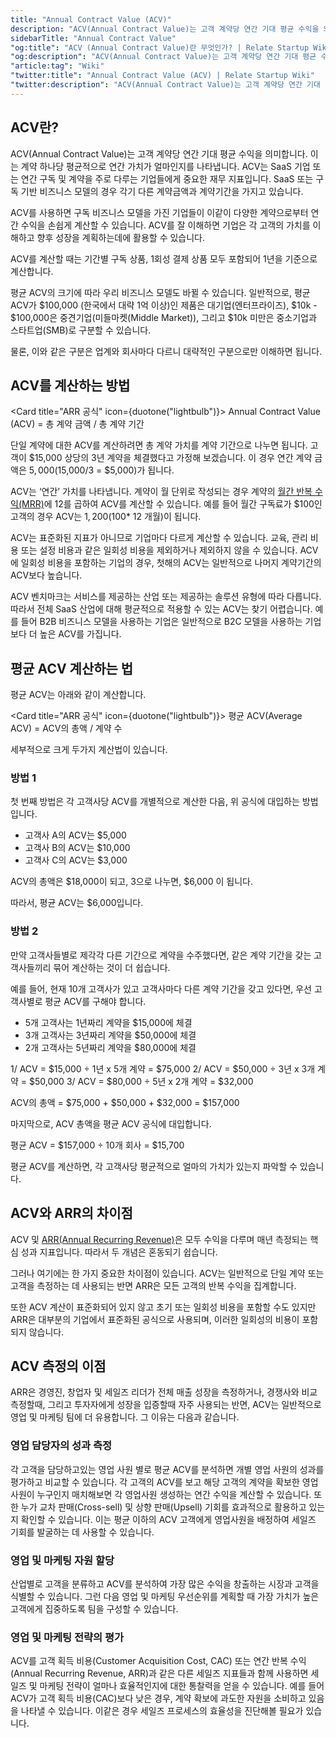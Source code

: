 ```yaml
---
title: "Annual Contract Value (ACV)"
description: "ACV(Annual Contract Value)는 고객 계약당 연간 기대 평균 수익을 의미합니다."
sidebarTitle: "Annual Contract Value"
"og:title": "ACV (Annual Contract Value)란 무엇인가? | Relate Startup Wiki"
"og:description": "ACV(Annual Contract Value)는 고객 계약당 연간 기대 평균 수익을 의미합니다."
"article:tag": "Wiki"
"twitter:title": "Annual Contract Value (ACV) | Relate Startup Wiki"
"twitter:description": "ACV(Annual Contract Value)는 고객 계약당 연간 기대 평균 수익을 의미합니다."
---
```


## ACV란?

ACV(Annual Contract Value)는 고객 계약당 연간 기대 평균 수익을 의미합니다. 이는 계약 하나당 평균적으로 연간 가치가 얼마인지를 나타냅니다. ACV는 SaaS 기업 또는 연간 구독 및 계약을 주로 다루는 기업들에게 중요한 재무 지표입니다. SaaS 또는 구독 기반 비즈니스 모델의 경우 각기 다른 계약금액과 계약기간을 가지고 있습니다. 

ACV를 사용하면 구독 비즈니스 모델을 가진 기업들이 이같이 다양한 계약으로부터 연간 수익을 손쉽게 계산할 수 있습니다. ACV를 잘 이해하면 기업은 각 고객의 가치를 이해하고 향후 성장을 계획하는데에 활용할 수 있습니다.

ACV를 계산할 때는 기간별 구독 상품, 1회성 결제 상품 모두 포함되어 1년을 기준으로 계산합니다.

평균 ACV의 크기에 따라 우리 비즈니스 모델도 바뀔 수 있습니다. 일반적으로, 평균 ACV가 $100,000 (한국에서 대략 1억 이상)인 제품은 대기업(엔터프라이즈), $10k - $100,000은 중견기업(미들마켓(Middle Market)), 그리고 $10k 미만은 중소기업과 스타트업(SMB)로 구분할 수 있습니다.

물론, 이와 같은 구분은 업계와 회사마다 다르니 대략적인 구분으로만 이해하면 됩니다.
 
## ACV를 계산하는 방법

<Card title="ARR 공식" icon={duotone("lightbulb")}>
  Annual Contract Value (ACV) = 총 계약 금액 / 총 계약 기간
</Card>

단일 계약에 대한 ACV를 계산하려면 총 계약 가치를 계약 기간으로 나누면 됩니다. 고객이 $15,000 상당의 3년 계약을 체결했다고 가정해 보겠습니다. 이 경우 연간 계약 금액은 $5,000($15,000/3 = $5,000)가 됩니다.

ACV는 ‘연간’ 가치를 나타냅니다. 계약이 월 단위로 작성되는 경우 계약의 [월간 반복 수익(MRR)](/wiki/SaaS/MRR/)에 12를 곱하여 ACV를 계산할 수 있습니다. 예를 들어 월간 구독료가 $100인 고객의 경우 ACV는 $1,200($100* 12 개월)이 됩니다.

ACV는 표준화된 지표가 아니므로 기업마다 다르게 계산할 수 있습니다. 교육, 관리 비용 또는 설정 비용과 같은 일회성 비용을 제외하거나 제외하지 않을 수 있습니다. ACV에 일회성 비용을  포함하는 기업의 경우, 첫해의 ACV는 일반적으로 나머지 계약기간의 ACV보다 높습니다.

ACV 벤치마크는 서비스를 제공하는 산업 또는 제공하는 솔루션 유형에 따라 다릅니다. 따라서 전체 SaaS 산업에 대해 평균적으로 적용할 수 있는 ACV는 찾기 어렵습니다. 예를 들어 B2B 비즈니스 모델을 사용하는 기업은 일반적으로 B2C 모델을 사용하는 기업보다 더 높은 ACV를 가집니다.

## 평균 ACV 계산하는 법
평균 ACV는 아래와 같이 계산합니다.

<Card title="ARR 공식" icon={duotone("lightbulb")}>
  평균 ACV(Average ACV) = ACV의 총액 / 계약 수
</Card>

세부적으로 크게 두가지 계산법이 있습니다.

### 방법 1

첫 번째 방법은 각 고객사당 ACV를 개별적으로 계산한 다음, 위 공식에 대입하는 방법입니다.

- 고객사 A의 ACV는 $5,000
- 고객사 B의 ACV는 $10,000
- 고객사 C의 ACV는 $3,000

ACV의 총액은 $18,000이 되고, 3으로 나누면, $6,000 이 됩니다.

따라서, 평균 ACV는 $6,000입니다.

### 방법 2

만약 고객사들별로 제각각 다른 기간으로 계약을 수주했다면, 같은 계약 기간을 갖는 고객사들끼리 묶어 계산하는 것이 더 쉽습니다.

예를 들어, 현재 10개 고객사가 있고 고객사마다 다른 계약 기간을 갖고 있다면, 우선 고객사별로 평균 ACV를 구해야 합니다.

- 5개 고객사는 1년짜리 계약을 $15,000에 체결
- 3개 고객사는 3년짜리 계약을 $50,000에 체결
- 2개 고객사는 5년짜리 계약을 $80,000에 체결

1/ ACV = $15,000 ÷ 1년 x 5개 계약 = $75,000
2/ ACV = $50,000 ÷ 3년 x 3개 계약 = $50,000
3/ ACV = $80,000 ÷ 5년 x 2개 계약 = $32,000

ACV의 총액 = $75,000 + $50,000 + $32,000 = $157,000

마지막으로, ACV 총액을 평균 ACV 공식에 대입합니다.

평균 ACV = $157,000 ÷ 10개 회사 = $15,700

평균 ACV를 계산하면, 각 고객사당 평균적으로 얼마의 가치가 있는지 파악할 수 있습니다. 

## ACV와 ARR의 차이점

ACV 및 [ARR(Annual Recurring Revenue)](/wiki/SaaS/ARR/)은 모두 수익을 다루며 매년 측정되는 핵심 성과 지표입니다. 따라서 두 개념은 혼동되기 쉽습니다.

그러나 여기에는 한 가지 중요한 차이점이 있습니다. ACV는 일반적으로 단일 계약 또는 고객을 측정하는 데 사용되는 반면 ARR은 모든 고객의 반복 수익을 집계합니다.

또한 ACV 계산이 표준화되어 있지 않고 초기 또는 일회성 비용을 포함할 수도 있지만 ARR은 대부분의 기업에서 표준화된 공식으로 사용되며, 이러한 일회성의 비용이 포함되지 않습니다.

## ACV 측정의 이점

ARR은 경영진, 창업자 및 세일즈 리더가 전체 매출 성장을 측정하거나, 경쟁사와 비교측정할때, 그리고 투자자에게 성장을 입증할때 자주 사용되는 반면, ACV는 일반적으로 영업 및 마케팅 팀에 더 유용합니다. 그 이유는 다음과 같습니다.

### 영업 담당자의 성과 측정

각 고객을 담당하고있는 영업 사원 별로 평균 ACV를 분석하면 개별 영업 사원의 성과를 평가하고 비교할 수 있습니다. 각 고객의 ACV를 보고 해당 고객의 계약을 확보한 영업 사원이 누구인지 매치해보면 각 영업사원 생성하는 연간 수익을 계산할 수 있습니다. 또한 누가 교차 판매(Cross-sell) 및 상향 판매(Upsell) 기회를 효과적으로 활용하고 있는지 확인할 수 있습니다. 이는 평균 이하의 ACV 고객에게 영업사원을 배정하여 세일즈 기회를 발굴하는 데 사용할 수 있습니다.

### 영업 및 마케팅 자원 할당

산업별로 고객을 분류하고 ACV를 분석하여 가장 많은 수익을 창출하는 시장과 고객을 식별할 수 있습니다. 그런 다음 영업 및 마케팅 우선순위를 계획할 때 가장 가치가 높은 고객에게 집중하도록 팀을 구성할 수 있습니다.

### 영업 및 마케팅 전략의 평가

ACV를 고객 획득 비용(Customer Acquisition Cost, CAC) 또는 연간 반복 수익(Annual Recurring Revenue, ARR)과 같은 다른 세일즈 지표들과 함께 사용하면 세일즈 및 마케팅 전략이 얼마나 효율적인지에 대한 통찰력을 얻을 수 있습니다. 예를 들어 ACV가 고객 획득 비용(CAC)보다 낮은 경우, 계약 확보에 과도한 자원을 소비하고 있음을 나타낼 수 있습니다. 이같은 경우 세일즈 프로세스의 효율성을 진단해볼 필요가 있습니다.

